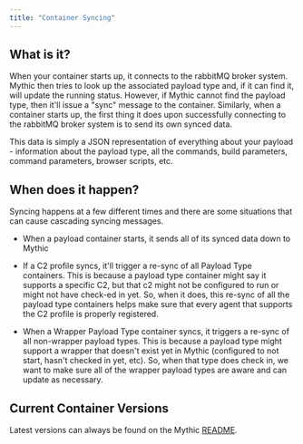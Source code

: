 ```yaml
---
title: "Container Syncing"
---
```


## What is it?

When your container starts up, it connects to the rabbitMQ broker system. Mythic then tries to look up the associated payload type and, if it can find it, will update the running status. However, if Mythic cannot find the payload type, then it'll issue a "sync" message to the container. Similarly, when a container starts up, the first thing it does upon successfully connecting to the rabbitMQ broker system is to send its own synced data.

This data is simply a JSON representation of everything about your payload - information about the payload type, all the commands, build parameters, command parameters, browser scripts, etc.

## When does it happen?

Syncing happens at a few different times and there are some situations that can cause cascading syncing messages.

* When a payload container starts, it sends all of its synced data down to Mythic

* If a C2 profile syncs, it'll trigger a re-sync of all Payload Type containers. This is because a payload type container might say it supports a specific C2, but that c2 might not be configured to run or might not have check-ed in yet. So, when it does, this re-sync of all the payload type containers helps make sure that every agent that supports the C2 profile is properly registered.

* When a Wrapper Payload Type container syncs, it triggers a re-sync of all non-wrapper payload types. This is because a payload type might support a wrapper that doesn't exist yet in Mythic (configured to not start, hasn't checked in yet, etc). So, when that type does check in, we want to make sure all of the wrapper payload types are aware and can update as necessary.

## Current Container Versions

Latest versions can always be found on the Mythic [README](https://github.com/its-a-feature/Mythic).


